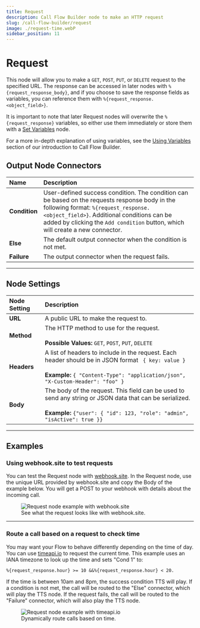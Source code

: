 ---
title: Request
description: Call Flow Builder node to make an HTTP request
slug: /call-flow-builder/request
image: ./request-time.webP
sidebar_position: 11
---

# Request

This node will allow you to make a `GET`, `POST`, `PUT`, or `DELETE` request to the specified URL.
The response can be accessed in later nodes with `%{request_response_body}`, and if you choose to save the response fields
as variables, you can reference them with `%{request_response.<object_field>}`.

It is important to note that later Request nodes will overwrite the `%{request_response}` variables,
so either use them immediately or store them with a [Set Variables](../set_variables/index.mdx) node.

For a more in-depth explanation of using variables, see the
[Using Variables](/docs/call-flow-builder/index.mdx#variables)
section of our introduction to Call Flow Builder.


## **Output Node Connectors**

| Name          | Description                                                                                                                                                                                                                                                           |
|:--------------|:----------------------------------------------------------------------------------------------------------------------------------------------------------------------------------------------------------------------------------------------------------------------|
| **Condition** | User-defined success condition. The condition can be based on the requests response body in the following format: `%{request_response.<object_field>}`. Additional conditions can be added by clicking the `Add condition` button, which will create a new connector. |
| **Else**      | The default output connector when the condition is not met.                                                                                                                                                                                                           |
| **Failure**   | The output connector when the request fails.                                                                                                                                                                                                                          |

---

## Node Settings

| Node Setting | Description                                                                                                                                                                                    |
|:-------------|:-----------------------------------------------------------------------------------------------------------------------------------------------------------------------------------------------|
| **URL**      | A public URL to make the request to.                                                                                                                                                           |
| **Method**   | The HTTP method to use for the request.<br /><br />**Possible Values:** `GET`, `POST`, `PUT`, `DELETE`                                                                                         |
| **Headers**  | A list of headers to include in the request. Each header should be in JSON format ` { key: value }`<br /><br />**Example:** `{ "Content-Type": "application/json", "X-Custom-Header": "foo" }` |
| **Body**     | The body of the request. This field can be used to send any string or JSON data that can be serialized.<br /><br />**Example:** `{"user": { "id": 123, "role": "admin", "isActive": true }}`   |

---

## **Examples**

### Using webhook.site to test requests

You can test the Request node with [webhook.site](https://webhook.site/#!/). 
In the Request node, use the unique URL provided by webhook.site and copy the Body of the example below. You will get a POST to your webhook with details about the incoming call.

<figure>
  <img className="img-600" src={require("./request-test.webP").default} alt="Request node example with webhook.site" />
  <figcaption>See what the request looks like with webhook.site.</figcaption>
</figure>

---

### Route a call based on a request to check time

You may want your Flow to behave differently depending on the time of day. You can use [timeapi.io](https://timeapi.io) to request the current time. This example uses an IANA timezone to look up the time and sets "Cond 1" to:

`%{request_response.hour} >= 10 &&%{request_response.hour} < 20.`

If the time is between 10am and 8pm, the success condition TTS will play. If a condition is not met, the call will be routed to the "Else" connector, which
will play the TTS node. If the request fails, the call will be routed to the "Failure" connector, which will also play the TTS node.

<figure>
  <img className="img-600" src={require("./request-time.webP").default} alt="Request node example with timeapi.io" />
  <figcaption>Dynamically route calls based on time.</figcaption>
</figure>



